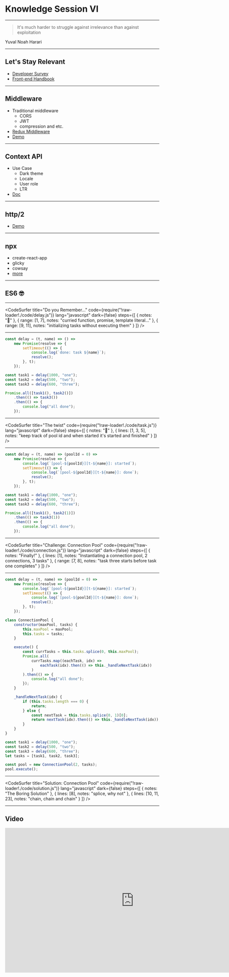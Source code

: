 
<Head>
    <title>Knowledge Session VI 🤯</title>
</Head>

# Knowledge Session VI

---

> It's much harder to struggle against irrelevance than against exploitation

Yuval Noah Harari

---

## Let's Stay Relevant

-   [Developer Survey](https://insights.stackoverflow.com/survey/2019)
-   [Front-end Handbook](https://frontendmasters.com/books/front-end-handbook/2019/)

---

## Middleware

-   Traditional middleware
    -   CORS
    -   JWT
    -   compression and etc.
-   [Redux Middleware](https://redux.js.org/advanced/middleware)
-   [Demo](https://github.com/TianyuanC/middleware-demo)

---

## Context API

-   Use Case
    -   Dark theme
    -   Locale
    -   User role
    -   LTR
-   [Doc](https://reactjs.org/docs/context.html)

---

## http/2

-   [Demo](https://github.com/TianyuanC/http2-demo)

---

## npx

-   create-react-app
-   glicky
-   cowsay
-   [more](https://github.com/junosuarez/awesome-npx)

---


## ES6 🤓

---


<CodeSurfer
    title="Do you Remember..."
    code={require("!raw-loader!./code/delay.js")}
    lang="javascript"
    dark={false}
    steps={[
        { notes: "🙈" },
        {
            range: [1, 7],
            notes: "curried function, promise, template literal..."
        },
        { range: [9, 11], notes: "initializing tasks without executing them" }
    ]}
/>

---


```javascript
const delay = (t, name) => () =>
    new Promise(resolve => {
        setTimeout(() => {
            console.log(`done: task ${name}`);
            resolve();
        }, t);
    });

const task1 = delay(1000, "one");
const task2 = delay(500, "two");
const task3 = delay(600, "three");
```

```javascript Playground
Promise.all([task1(), task2()])
    .then(() => task3())
    .then(() => {
        console.log("all done");
    });
```

---

<CodeSurfer
    title="The twist"
    code={require("!raw-loader!./code/task.js")}
    lang="javascript"
    dark={false}
    steps={[
        { notes: "🙈" },
        {
            lines: [1, 3, 5],
            notes:
                "keep track of pool id and when started it's started and finished"
        }
    ]}
/>

---


```javascript
const delay = (t, name) => (poolId = 0) =>
    new Promise(resolve => {
        console.log(`[pool-${poolId}][t-${name}]: started`);
        setTimeout(() => {
            console.log(`[pool-${poolId}][t-${name}]: done`);
            resolve();
        }, t);
    });

const task1 = delay(1000, "one");
const task2 = delay(500, "two");
const task3 = delay(600, "three");
```

```javascript Playground II
Promise.all([task1(), task2(1)])
    .then(() => task3(1))
    .then(() => {
        console.log("all done");
    });
```

---

<CodeSurfer
    title="Challenge: Connection Pool"
    code={require("!raw-loader!./code/connection.js")}
    lang="javascript"
    dark={false}
    steps={[
        { notes: "Finally!" },
        {
            lines: [1],
            notes: "Instantiating a connection pool, 2 connections, 3 tasks"
        },
        { range: [7, 8], notes: "task three starts before task one completes" }
    ]}
/>

---


```javascript
const delay = (t, name) => (poolId = 0) =>
    new Promise(resolve => {
        console.log(`[pool-${poolId}][t-${name}]: started`);
        setTimeout(() => {
            console.log(`[pool-${poolId}][t-${name}]: done`);
            resolve();
        }, t);
    });

class ConnectionPool {
    constructor(maxPool, tasks) {
        this.maxPool = maxPool;
        this.tasks = tasks;
    }

    execute() {
        const currTasks = this.tasks.splice(0, this.maxPool);
        Promise.all(
            currTasks.map((eachTask, idx) =>
                eachTask(idx).then(() => this._handleNextTask(idx))
            )
        ).then(() => {
            console.log("all done");
        });
    }

    _handleNextTask(idx) {
        if (this.tasks.length === 0) {
            return;
        } else {
            const nextTask = this.tasks.splice(0, 1)[0];
            return nextTask(idx).then(() => this._handleNextTask(idx));
        }
    }
}
```

```javascript Playground III
const task1 = delay(1000, "one");
const task2 = delay(500, "two");
const task3 = delay(600, "three");
let tasks = [task1, task2, task3];

const pool = new ConnectionPool(2, tasks);
pool.execute();
```

---

<CodeSurfer
    title="Solution: Connection Pool"
    code={require("!raw-loader!./code/solution.js")}
    lang="javascript"
    dark={false}
    steps={[
        { notes: "The Boring Solution" },
        {
            lines: [8],
            notes: "splice, why not"
        },
        {
            lines: [10, 11, 23],
            notes: "chain, chain and chain"
        }
    ]}
/>

---

## Video

<iframe
    width="840"
    height="473"
    src="https://www.youtube.com/embed/a2KtoyqqV68"
    frameBorder="0"
    allow="accelerometer; autoplay; encrypted-media; gyroscope; picture-in-picture"
    allowFullScreen
/>

---

## Until Next Time 👋
